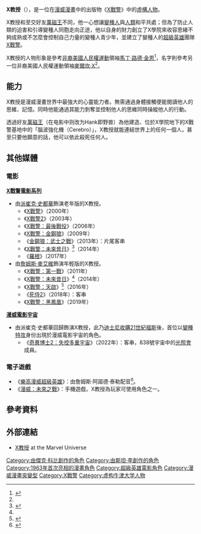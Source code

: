 {{expand|time=2016-02-12T15:09:11+00:00}}
{{refimprove|time=2016-02-12T15:09:11+00:00}}
{{Infobox comics character
|image= 
|converted=
|caption=
|character_name= X教授<br>{{lang|en|Professor X}}
|real_name= 查爾斯·法蘭西斯·賽維爾 （Charles Francis Xavier）
|species= [[變種人|變種人]]
|publisher=[[漫威漫畫|漫威漫畫]]
|debut=《Uncanny X-Men》#1（1963年9月）
|creators=[[史丹·李|史丹·李]]<br>[[傑克·科比|傑克·科比]]
|alliances= [[X戰警|X戰警]]<br>[[光明會_(漫威漫畫)|光明會]]
|aliases= Onslaught, Consort-Royal, Founder, Doctor X, Warlord, Entity, Prisoner M-13
|powers=
* [[心靈感應|心靈感應]]
* [[精神控制|精神控制]]
* 精神牢籠
* 刪除或修改記憶
* [[魂靈投射|魂靈投射]]
* [[催眠|催眠]]
* 天才級智力
}}
'''X教授'''（{{lang-en|Professor X}}），是一位在[[漫威漫畫|漫威漫畫]]中的出版物《[[X戰警|X戰警]]》中的[[虛構人物|虛構人物]]。

X教授和至交好友[[萬磁王|萬磁王]]不同，他一心想讓[[變種人|變種人]]與[[人類|人類]]和平共處；但為了防止人類的迫害和引導變種人同胞走向正途，他以自身的財力創立了X學院來收容思緒不夠成熟或不怎麼會控制自己力量的變種人青少年，並建立了變種人的[[超級英雄|超級英雄]]團隊[[X戰警|X戰警]]。

X教授的人物形象是參考[[非裔美國人民權運動|非裔美國人民權運動]]領袖[[馬丁·路德·金恩|馬丁·路德·金恩]]<ref name="Shutt 38">{{cite web |last=Godoski |first=Andrew |url=http://www.screened.com/news/professor-x-and-magneto-allegories-for-martin-luther-king-jr-and-malcolm-x/2316/ |title=Professor X And Magneto: Allegories For Martin Luther King, Jr. And Malcolm X |publisher=Screened |date=June 1, 2011 |accessdate=April 16, 2014 |deadurl=yes |archiveurl=https://web.archive.org/web/20131109071039/http://www.screened.com/news/professor-x-and-magneto-allegories-for-martin-luther-king-jr-and-malcolm-x/2316/ |archivedate=2013-11-09 }}</ref>，名字則參考另一位非裔美國人民權運動領袖[[麥爾坎·X|麥爾坎·X]]<ref name="Shutt 38"/>。

== 能力 ==
X教授是漫威漫畫世界中最強大的心靈能力者。無需通過身體接觸便能閱讀他人的思維、記憶。同時他能通過其能力剝奪並控制他人的思維同時操縱他人的行動。

透過好友[[萬磁王|萬磁王]]（在电影中则改为Hank即野兽）為他建造、位於X學院地下的X戰警基地中的「腦波強化機（Cerebro）」，X教授就能連結世界上的任何一個人，甚至只要他願意的話，他可以依此殺死任何人。

== 其他媒體 ==
=== 電影 ===
'''[[X戰警電影系列|X戰警電影系列]]'''
*由[[派崔克·史都華|派崔克·史都華]]飾演老年版的X教授。
**《[[X戰警_(電影)|X戰警]]》（2000年）
**《[[X戰警2|X戰警2]]》（2003年）
**《[[X戰警：最後戰役|X戰警：最後戰役]]》（2006年）
**《[[X戰警：金鋼狼|X戰警：金鋼狼]]》（2009年）
**《[[金鋼狼：武士之戰|金鋼狼：武士之戰]]》（2013年）：片尾客串
**《[[X戰警：未來昔日|X戰警：未來昔日]]》<ref name="#1">{{Cite web |url=http://screenrant.com/michael-fassbender-interview-xmen-first-class-2-prometheus-kofi-175904/ |title=存档副本 |access-date=2017-03-02 |archive-date=2016-05-25 |archive-url=https://web.archive.org/web/20160525001113/http://screenrant.com/michael-fassbender-interview-xmen-first-class-2-prometheus-kofi-175904/ }}</ref>（2014年）
**《[[羅根_(電影)|羅根]]》（2017年）
*由[[詹姆斯·麥艾維|詹姆斯·麥艾維]]飾演年輕版的X教授。
**《[[X戰警：第一戰|X戰警：第一戰]]》（2011年）
**《[[X戰警：未來昔日|X戰警：未來昔日]]》<ref name="#1"/>（2014年）
**《[[X戰警：天啟|X戰警：天啟]]》<ref>{{cite web|url=http://www.huffingtonpost.com/2014/09/11/james-mcavoy-x-men_n_5804238.html|title=James McAvoy Will Probably Be Bald In The New 'X-Men' Movie|publisher=Entertainment Weekly|date=September 11, 2014|accessdate=2014-09-11|archive-date=2018-06-21|archive-url=https://web.archive.org/web/20180621083820/https://www.huffingtonpost.com/2014/09/11/james-mcavoy-x-men_n_5804238.html}}</ref>（2016年）
**《[[死侍2|死侍2]]》（2018年）：客串
**《[[X戰警：黑鳳凰|X戰警：黑鳳凰]]》（2019年）
'''[[漫威电影宇宙|漫威電影宇宙]]'''
*由派崔克·史都華回歸飾演X教授，此乃[[迪士尼收購21世紀福斯|迪士尼收購21世紀福斯]]後，首位以[[X战警|變種特攻]]身份出現於漫威電影宇宙的角色。
**《[[奇異博士2：失控多重宇宙|奇異博士2：失控多重宇宙]]》（2022年）：客串，838號宇宙中的[[光明會_(漫威漫畫)|光照會]]成員。

=== 電子遊戲 ===
* 《[[乐高漫威超级英雄|樂高漫威超級英雄]]》：由詹姆斯·阿諾德·泰勒配音<ref>{{Cite web |url=http://marvel.com/news/story/21069/galactus_lands_in_new_lego_marvel_super_heroes_trailer#ixzz2cc1c8jqE |title=存档副本 |accessdate=2017-03-02 |archive-date=2013-10-21 |archive-url=https://web.archive.org/web/20131021192057/http://marvel.com/news/story/21069/galactus_lands_in_new_lego_marvel_super_heroes_trailer#ixzz2cc1c8jqE |dead-url=no }}</ref>。
*《[[漫威：未來之戰|漫威：未來之戰]]》：手機遊戲，X教授為玩家可使用角色之一。


== 參考資料 ==
{{Reflist}}

== 外部連結 ==
* [http://marvel.com/universe/Professor_X X教授] {{Wayback|url=http://marvel.com/universe/Professor_X |date=20140508161309 }} at the Marvel Universe

{{X戰警}}
{{金鋼狼}}

{{DEFAULTSORT:Xavier, Charles}}
[[Category:由傑克·科比創作的角色|Category:由傑克·科比創作的角色]]
[[Category:由斯坦·李創作的角色|Category:由斯坦·李創作的角色]]
[[Category:1963年首次亮相的漫畫角色|Category:1963年首次亮相的漫畫角色]]
[[Category:超級英雄電影角色|Category:超級英雄電影角色]]
[[Category:漫威漫畫突變型|Category:漫威漫畫突變型]]
[[Category:X戰警|Category:X戰警]]
[[Category:虚构牛津大学人物|Category:虚构牛津大学人物]]